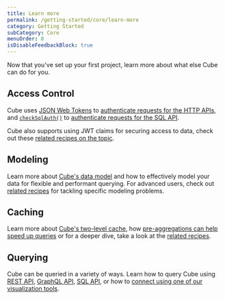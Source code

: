 ```yaml
---
title: Learn more
permalink: /getting-started/core/learn-more
category: Getting Started
subCategory: Core
menuOrder: 8
isDisableFeedbackBlock: true
---
```


Now that you've set up your first project, learn more about what else Cube can
do for you.

## Access Control

Cube uses [JSON Web Tokens](https://jwt.io/) to
[authenticate requests for the HTTP APIs](/security), and
[`checkSqlAuth()`](/config#check-sql-auth) to
[authenticate requests for the SQL API](/backend/sql/security).

Cube also supports using JWT claims for securing access to data, check out these
[related recipes on the topic](/recipes#recipes-access-control).

## Modeling

Learn more about [Cube's data model](/schema/fundamentals/concepts) and how to
effectively model your data for flexible and performant querying. For advanced
users, check out [related recipes](/recipes#recipes-data-schema) for tackling
specific modeling problems.

## Caching

Learn more about [Cube's two-level cache](/docs/caching), how
[pre-aggregations can help speed up queries](/caching/pre-aggregations/getting-started)
or for a deeper dive, take a look at the
[related recipes](/recipes#recipes-query-acceleration).

## Querying

Cube can be queried in a variety of ways. Learn how to query Cube using
[REST API](/rest-api), [GraphQL API](/backend/graphql), [SQL API](/backend/sql),
or how to [connect using one of our visualization tools](/config/downstream).
